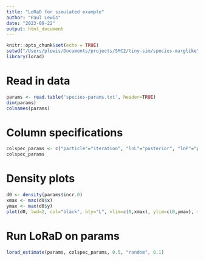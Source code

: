 ```yaml
---
title: "LoRaD for simulated example"
author: "Paul Lewis"
date: "2023-09-22"
output: html_document
---
```


```r
knitr::opts_chunk$set(echo = TRUE)
setwd("/Users/plewis/Documents/projects/SMC2/tiny-sim/species-marglike")
library(lorad)
```

# Read in data

```r
params <- read.table('species-params.txt', header=TRUE)
dim(params)
colnames(params)
```

# Column specifications

```r
colspec_params <- c("particle"="iteration", "lnL"="posterior", "lnP"="posterior", "incr.0"="nonnegative", "split.0"="ignore")
colspec_params
```

# Density plots

```r
d0 <- density(params$incr.0)
xmax <- max(d0$x)
ymax <- max(d0$y)
plot(d0, lwd=2, col="black", bty="L", xlim=c(0,xmax), ylim=c(0,ymax), main="Densities for increment parameters")
```

# Run LoRaD on params

```r
lorad_estimate(params, colspec_params, 0.5, "random", 0.1)
```

